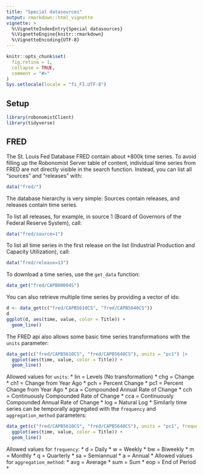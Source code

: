 ```yaml
---
title: "Special datasources"
output: rmarkdown::html_vignette
vignette: >
  %\VignetteIndexEntry{Special datasources}
  %\VignetteEngine{knitr::rmarkdown}
  %\VignetteEncoding{UTF-8}
---
```


```r
knitr::opts_chunk$set(
  fig.retina = 1,
  collapse = TRUE,
  comment = "#>"
)
Sys.setlocale(locale = "fi_FI.UTF-8")
```

## Setup

```r
library(robonomistClient)
library(tidyverse)
```

## FRED

The St. Louis Fed Database FRED contain about +800k time series. To avoid filling up the Robonomist Server table of content, individual time series from FRED are not directly visible in the search function. Instead, you can list all "sources" and "releases" with:

```r
data("fred/")
```

The database hierarchy is very simple: Sources contain releases, and releases contain time series. 

To list all releases, for example, in source 1 (Board of Governors of the Federal Reserve System), call:

```r
data("fred/source=1")
```

To list all time series in the first release on the list (Industrial Production and Capacity Utilization), call:

```r
data("fred/release=13")
```

To download a time series, use the `get_data` function:

```r
data_get("fred/CAPB00004S")
```
You can also retrieve multiple time series by providing a vector of ids:

```r
d <- data_get(c("fred/CAPB5610CS", "fred/CAPB5640CS"))
d
ggplot(d, aes(time, value, color = Title)) +
  geom_line()
```

The FRED api also allows some basic time series transformations with the `units` parameter:

```r
data_get(c("fred/CAPB5610CS", "fred/CAPB5640CS"), units = "pc1") |>
  ggplot(aes(time, value, color = Title)) +
  geom_line()
```

Allowed values for `units`:
* lin = Levels (No transformation)
* chg = Change
* ch1 = Change from Year Ago
* pch = Percent Change
* pc1 = Percent Change from Year Ago
* pca = Compounded Annual Rate of Change
* cch = Continuously Compounded Rate of Change
* cca = Continuously Compounded Annual Rate of Change
* log = Natural Log
* 
Similarly time series can be temporally aggregated with the `frequency` and `aggregation_method` parameters:

```r
data_get(c("fred/CAPB5610CS", "fred/CAPB5640CS"), units = "pc1", frequency = "a", aggregation_method = "sum") |>
  ggplot(aes(time, value, color = Title)) +
  geom_line()
```

Allowed values for `frequency`:
* d = Daily
* w = Weekly
* bw = Biweekly
* m = Monthly
* q = Quarterly
* sa = Semiannual
* a = Annual
* 
Allowed values for `aggregation_method`:
* avg = Average
* sum = Sum
* eop = End of Period
* 


